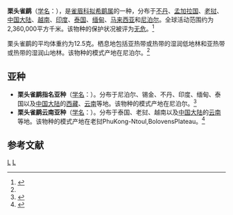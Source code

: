 {{Speciesbox
| genus = Pseudominla
| species = castaneceps
| image = Rufous-winged Fulvetta - Bhutan S4E8916 (19551630451).jpg
| status = LC | status_system = IUCN3.1
| authority = [[布赖恩·霍顿·霍奇森|Hodgson]], 1837<ref name='id3184'>{{cite web| url =http://www.bioinfo.cn/db05/BjdwSpecies.php?action=view&id=3184| title =栗头雀鹛| work =《中国动物物种编目数据库》| publisher =中国科学院微生物研究所| author =中国科学院动物研究所| accessdate =2009-04-04| deadurl =yes| archiveurl =https://web.archive.org/web/20160305055102/http://www.bioinfo.cn/db05/BjdwSpecies.php?action=view&id=3184| archivedate =2016-03-05}}</ref>
| range_map = 
}}

'''栗头雀鹛'''（[[学名|学名]]：{{lang|la|''Pseudominla castaneceps''}}），是[[雀眉科|雀眉科]][[拟希鹛属|拟希鹛属]]的一种，分布于[[不丹|不丹]]、[[孟加拉国|孟加拉国]]、[[老挝|老挝]]、[[中国大陆|中国大陆]]、[[越南|越南]]、[[印度|印度]]、[[泰国|泰国]]、[[缅甸|缅甸]]、[[马来西亚|马来西亚]]和[[尼泊尔|尼泊尔]]。全球活动范围约为2,360,000平方千米。该物种的保护状况被评为[[无危|无危]]。<ref>{{cite web|url=http://www.birdlife.org/datazone/speciesfactsheet.php?id=32461&m=0|title=Alcippe castaneceps|publisher=[[国际鸟盟|BirdLife.org]]|accessdate=2011-06-27|archive-date=2016-03-04|archive-url=https://web.archive.org/web/20160304140543/http://www.birdlife.org/datazone/speciesfactsheet.php?id=32461&m=0|dead-url=no}}</ref>

栗头雀鹛的平均体重约为12.5克。栖息地包括亚热带或热带的湿润低地林和亚热带或热带的湿润山地林。该物种的模式产地在尼泊尔。<ref name='id3184'/>

==亚种==
*'''栗头雀鹛指名亚种'''（[[学名|学名]]：{{lang|la|''Pseudominla castaneceps castaneceps''}}）。分布于尼泊尔、锡金、不丹、印度、缅甸、泰国以及[[中国大陆|中国大陆]]的[[西藏|西藏]]、[[云南|云南]]等地。该物种的模式产地在尼泊尔。<ref name='id3185'>{{cite web| url =http://www.bioinfo.cn/db05/BjdwSpecies.php?action=view&id=3185| title =栗头雀鹛指名亚种| work =《中国动物物种编目数据库》| publisher =中国科学院微生物研究所| author =中国科学院动物研究所| accessdate =2009-04-04| deadurl =yes| archiveurl =https://web.archive.org/web/20160305035751/http://www.bioinfo.cn/db05/BjdwSpecies.php?action=view&id=3185| archivedate =2016-03-05}}</ref>
*'''栗头雀鹛云南亚种'''（[[学名|学名]]：{{lang|la|''Pseudominla castaneceps exul''}}）。分布于泰国、老挝、越南以及[[中国大陆|中国大陆]]的[[云南|云南]]等地。该物种的模式产地在老挝PhuKong-Ntoul,BolovensPlateau。<ref name='id3186'>{{cite web| url =http://www.bioinfo.cn/db05/BjdwSpecies.php?action=view&id=3186| title =栗头雀鹛云南亚种| work =《中国动物物种编目数据库》| publisher =中国科学院微生物研究所| author =中国科学院动物研究所| accessdate =2009-04-04| deadurl =yes| archiveurl =https://web.archive.org/web/20160305082901/http://www.bioinfo.cn/db05/BjdwSpecies.php?action=view&id=3186| archivedate =2016-03-05}}</ref>

== 参考文献 ==
{{reflist}}
{{Taxonbar|from=Q1441641}}

[[Category:拟希鹛属|L]]
[[Category:1837年描述的鸟类|L]]